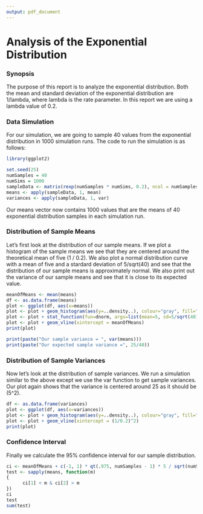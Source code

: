 ```yaml
---
output: pdf_document
---
```

# Analysis of the Exponential Distribution

### Synopsis
The purpose of this report is to analyze the exponential distribution. Both the mean and standard deviation of the exponential distribution are 1/lambda, where lambda is the rate parameter. In this report we are using a lambda value of 0.2.

### Data Simulation
For our simulation, we are going to sample 40 values from the exponential distribution in 1000 simulation runs. The code to run the simulation is as follows:

```r
library(ggplot2)

set.seed(25)
numSamples = 40
numSims = 1000
sampleData <- matrix(rexp(numSamples * numSims, 0.2), ncol = numSamples)
means <- apply(sampleData, 1, mean)
variances <- apply(sampleData, 1, var)
```

Our means vector now contains 1000 values that are the means of 40 exponential distribution samples in each simulation run. 

### Distribution of Sample Means
Let's first look at the distribution of our sample means. If we plot a histogram of the sample means we see that they are centered around the theoretical mean of five (1 / 0.2). We also plot a normal distribution curve with a mean of five and a stardard deviation of 5/sqrt(40) and see that the distribution of our sample means is approximately normal. We also print out the variance of our sample means and see that it is close to its expected value.
``` r
meanOfMeans <- mean(means)
df <- as.data.frame(means)
plot <- ggplot(df, aes(x=means)) 
plot <- plot + geom_histogram(aes(y=..density..), colour="gray", fill="#daf0dd", binwidth=0.1)
plot <- plot + stat_function(fun=dnorm, args=list(mean=5, sd=5/sqrt(40)))
plot <- plot + geom_vline(xintercept = meanOfMeans)
print(plot)

print(paste("Our sample variance = ", var(means)))
print(paste("Our expected sample variance =", 25/40))
```

### Distribution of Sample Variances
Now let's look at the distribution of sample variances. We run a simulation similar to the above except we use the var function to get sample variances. Our plot again shows that the variance is centered around 25 as it should be (5^2).

``` r
df <- as.data.frame(variances)
plot <- ggplot(df, aes(x=variances)) 
plot <- plot + geom_histogram(aes(y=..density..), colour="gray", fill="#daf0dd", binwidth=10)
plot <- plot + geom_vline(xintercept = (1/0.2)^2)
print(plot)
```

### Confidence Interval
Finally we calculate the 95% confidence interval for our sample distribution.
``` r
ci <- meanOfMeans + c(-1, 1) * qt(.975, numSamples - 1) * 5 / sqrt(numSamples)
test <- sapply(means, function(m)
{
      ci[1] < m & ci[2] > m  
})
ci
test
sum(test)
```

